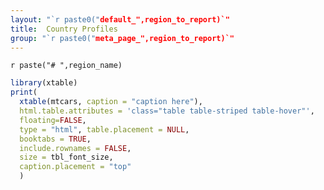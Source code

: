 ```yaml
---
layout: "`r paste0("default_",region_to_report)`"
title:  Country Profiles
group: "`r paste0("meta_page_",region_to_report)`"
---
```


`r paste("# ",region_name)`


```r
library(xtable)
print(
  xtable(mtcars, caption = "caption here"),
  html.table.attributes = 'class="table table-striped table-hover"',
  floating=FALSE,
  type = "html", table.placement = NULL,
  booktabs = TRUE,
  include.rownames = FALSE,
  size = tbl_font_size,
  caption.placement = "top"
  )
```

